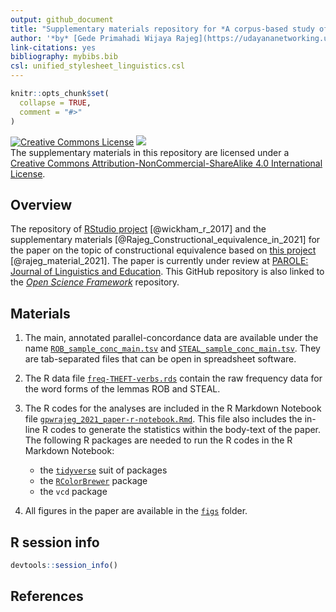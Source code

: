 ```yaml
---
output: github_document
title: "Supplementary materials repository for *A corpus-based study of constructional equivalence for the Indonesian translation of ROB and STEAL*"
author: '*by* [Gede Primahadi Wijaya Rajeg](https://udayananetworking.unud.ac.id/lecturer/880-gede-primahadi-wijaya-rajeg) <a itemprop="sameAs" content="https://orcid.org/0000-0002-2047-8621" href="https://orcid.org/0000-0002-2047-8621" target="orcid.widget" rel="noopener noreferrer" style="vertical-align:top;"><img src="https://orcid.org/sites/default/files/images/orcid_16x16.png" style="width:1em;margin-right:.5em;" alt="ORCID iD icon"></a>'
link-citations: yes
bibliography: mybibs.bib
csl: unified_stylesheet_linguistics.csl
---
```


<!-- README.md is generated from README.Rmd. Please edit that file -->

```r
knitr::opts_chunk$set(
  collapse = TRUE,
  comment = "#>"
)
```

<!-- badges: start -->
<a rel="license" href="http://creativecommons.org/licenses/by-nc-sa/4.0/"><img alt="Creative Commons License" style="border-width:0" src="https://i.creativecommons.org/l/by-nc-sa/4.0/88x31.png" /></a> [![](https://img.shields.io/badge/doi-10.17605/OSF.IO/PZC8Y-lightblue.svg)](https://doi.org/10.17605/OSF.IO/PZC8Y) <br />The supplementary materials in this repository are licensed under a <a rel="license" href="http://creativecommons.org/licenses/by-nc-sa/4.0/">Creative Commons Attribution-NonCommercial-ShareAlike 4.0 International License</a>.
<!-- badges: end -->

## Overview

The repository of [RStudio project](https://r4ds.had.co.nz/workflow-projects.html) [@wickham_r_2017] and the supplementary materials [@Rajeg_Constructional_equivalence_in_2021] for the paper on the topic of constructional equivalence based on [this project](https://udayananetworking.unud.ac.id/lecturer/research/880-gede-primahadi-wijaya-rajeg/a-model-for-translation-study-based-on-english-indonesian-translation-database-and-its-pedagogical-implication-1179) [@rajeg_material_2021]. The paper is currently under review at [PAROLE: Journal of Linguistics and Education](https://ejournal.undip.ac.id/index.php/parole). This GitHub repository is also linked to the [*Open Science Framework*](https://osf.io/pzc8y/) repository.

## Materials

1. The main, annotated parallel-concordance data are available under the name [`ROB_sample_conc_main.tsv`](https://github.com/gederajeg/constructional-equivalence/blob/main/ROB_sample_conc_main.tsv) and [`STEAL_sample_conc_main.tsv`](https://github.com/gederajeg/constructional-equivalence/blob/main/STEAL_sample_conc_main.tsv). They are tab-separated files that can be open in spreadsheet software.

1. The R data file [`freq-THEFT-verbs.rds`](https://github.com/gederajeg/constructional-equivalence/blob/main/freq-THEFT-verbs.rds) contain the raw frequency data for the word forms of the lemmas ROB and STEAL.

1. The R codes for the analyses are included in the R Markdown Notebook file [`gpwrajeg_2021_paper-r-notebook.Rmd`](https://github.com/gederajeg/constructional-equivalence/blob/main/gpwrajeg_2021_paper-r-notebook.Rmd). This file also includes the in-line R codes to generate the statistics within the body-text of the paper. The following R packages are needed to run the R codes in the R Markdown Notebook:

    - the [`tidyverse`](https://www.tidyverse.org) suit of packages
    - the [`RColorBrewer`](https://cran.r-project.org/web/packages/RColorBrewer/index.html) package
    - the `vcd` package


1. All figures in the paper are available in the [`figs`](https://github.com/gederajeg/constructional-equivalence/tree/main/figs) folder.

## R session info

```r
devtools::session_info()
```

## References
